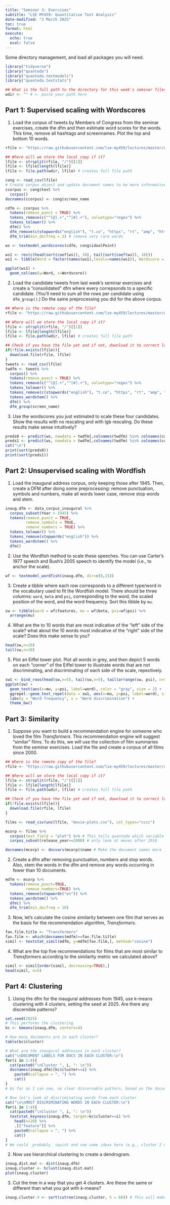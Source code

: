 ```yaml
---
title: "Seminar 3: Exercises"
subtitle: "LSE MY459: Quantitative Text Analysis"
date-modified: "3 March 2025" 
toc: true
format: html
execute:
  echo: true
  eval: false
---
```


Some directory management, and load all packages you will need.

```r
library("tidyverse")
library("quanteda")
library("quanteda.textmodels")
library("quanteda.textstats")

## What is the full path to the directory for this week's seminar files?
wdir <- "" # <- paste your path here
```

## Part 1: Supervised scaling with Wordscores

1. Load the corpus of tweets by Members of Congress from the seminar exercises, create the dfm and then estimate word scores for the words. This time, remove all hashtags and screennames. Plot the top and bottom 10 words. 

```r

rfile <- "https://raw.githubusercontent.com/lse-my459/lectures/master/week07/congress-tweets.csv"

## Where will we store the local copy if it?
lfile <- strsplit(rfile, "/")[[1]]
lfile <- lfile[length(lfile)]
lfile <- file.path(wdir, lfile) # creates full file path

cong <- read_csv(lfile)
# Create corpus object and update document names to be more informative
ccorpus <- cong$text %>%
  corpus()
docnames(ccorpus) <- cong$screen_name

cdfm <- ccorpus %>%
  tokens(remove_punct = TRUE) %>%
  tokens_remove(c("^[@].+","^[#].+"), valuetype="regex") %>%
  tokens_tolower() %>%
  dfm() %>%
  dfm_remove(c(stopwords("english"), "t.co", "https", "rt", "amp", "http", "t.c", "can")) %>% # remove stop words
  dfm_trim(min_docfreq = 2) # remove very rare words

ws <- textmodel_wordscores(cdfm, cong$idealPoint)

ws1 <- rev(c(head(sort(coef(ws)), 10), tail(sort(coef(ws)), 10)))
ws1 <- tibble(Word = factor(names(ws1),levels=names(ws1)), Wordscore = unname(ws1))

ggplot(ws1) + 
  geom_col(aes(y=Word, x=Wordscore))

```

2. Load the candidate tweets from last week's seminar exercises and create a "consolidated" dfm where every correpsonds to a specific candidate. (You'll need to sum all the rows per candidate using `dfm_group()`.) Do the same preprocessing you did for the above corpus.

```r
## Where is the remote copy of the file?
rfile <- "https://raw.githubusercontent.com/lse-my459/lectures/master/week04/candidate-tweets.csv"

## Where will we store the local copy if it?
lfile <- strsplit(rfile, "/")[[1]]
lfile <- lfile[length(lfile)]
lfile <- file.path(wdir, lfile) # creates full file path

## Check if you have the file yet and if not, download it to correct location
if(!file.exists(lfile)){
  download.file(rfile, lfile)
}
tweets <- read_csv(lfile)
twdfm <- tweets %>%
  corpus() %>%
  tokens(remove_punct = TRUE) %>%
  tokens_remove(c("^[@].+","^[#].+"), valuetype="regex") %>%
  tokens_tolower() %>%
  tokens_remove(c(stopwords("english"), "t.co", "https", "rt", "amp", "http", "t.c", "can")) %>%
  tokens_wordstem() %>% 
  dfm() %>%
  dfm_group(screen_name)
```

3. Use the wordscores you just estimated to scale these four candidates. Show the results with no rescaling and with lgb rescaling. Do these results make sense intuitively?

```r
preds0 <- predict(ws, newdata = twdfm[,colnames(twdfm) %in% colnames(cdfm)])
preds1 <- predict(ws, newdata = twdfm[,colnames(twdfm) %in% colnames(cdfm)], rescaling="lbg")
cat("\n")
print(sort(preds0))
print(sort(preds1))
```

## Part 2: Unsupervised scaling with Wordfish

1. Load the inaugural address corpus, only keeping those after 1945. Then, create a DFM after doing some preprocessing: remove punctuation, symbols and numbers, make all words lower case, remove stop words and stem.

```r
inaug.dfm <- data_corpus_inaugural %>%
  corpus_subset(Year > 1945) %>%
  tokens(remove_punct = TRUE,
         remove_symbols = TRUE,
         remove_numbers = TRUE) %>%
  tokens_tolower() %>%
  tokens_remove(stopwords("english")) %>%
  tokens_wordstem() %>%
  dfm() 
```

2. Use the Wordfish method to scale these speeches. You can use Carter's 1977 speech and Bush's 2005 speech to identify the model (i.e., to anchor the scale).

```r
wf <- textmodel_wordfish(inaug.dfm, dir=c(8,15))
```

3. Create a tibble where each row corresponds to a different type/word in the vocabulary used to fit the Wordfish model. There should be three columns: `word`, `beta` and `psi`, corresponding to the word, the scaled position of the word, and the word frequency. Sort this tibble by `mu`. 

```r
sw <- tibble(word = wf$features, mu = wf$beta, psi=wf$psi) %>%
  arrange(mu)
```

4. What are the to 10 words that are most indicative of the "left" side of the scale? what about the 10 words most indicative of the "right" side of the scale? Does this make sense to you?

```r
head(sw,n=10)
tail(sw,n=10)
```

5. Plot an Eiffel tower plot. Plot all words in grey, and then depict 5 words on each "corner" of the Eiffel tower to illustrate words that are not discriminating, and discriminating of each side of the scale, repectively.

```r
sw1 <- bind_rows(head(sw,n=5), tail(sw,n=5), tail(arrange(sw, psi), n=5))
ggplot(sw) + 
  geom_text(aes(x=mu, y=psi, label=word), color = "gray", size = 2) + 
  ggrepel::geom_text_repel(data = sw1, aes(x=mu, y=psi, label=word), size = 4, position = position_jitter(), segment.colour = NA) + 
  labs(y = "Word frequency", x = "Word discrimination") + 
  theme_bw()
```

## Part 3: Similarity

1. Suppose you want to build a recommendation engine for someone who loved the film _Transformers_. This recommendation engine will suggest "similar" films. To do this, we will use the collection of film summaries from the seminar exercises. Load the file and create a corpus of all films since 2000.

```r
## Where is the remote copy of the file?
rfile <- "https://raw.githubusercontent.com/lse-my459/lectures/master/week07/movie-plots.csv.zip"

## Where will we store the local copy if it?
lfile <- strsplit(rfile, "/")[[1]]
lfile <- lfile[length(lfile)]
lfile <- file.path(wdir, lfile) # creates full file path

## Check if you have the file yet and if not, download it to correct location
if(!file.exists(lfile)){
  download.file(rfile, lfile)
}

films <- read_csv(unz(lfile, "movie-plots.csv"), col_types="cccc")

mcorp <- films %>%
  corpus(text_field = "plot") %>% # This tells quanteda which variable contains the text
  corpus_subset(release_year>=2000) # only look at moves after 2010

docnames(mcorp) <- docvars(mcorp)$name # Make the document names more intuitive
```

2. Create a dfm after removing punctuation, numbers and stop words. Also, stem the words in the dfm and remove any words occurring in fewer than 10 documents.

```r
mdfm <- mcorp %>% 
  tokens(remove_punct=TRUE,
         remove_numbers=TRUE) %>%
  tokens_remove(stopwords("en")) %>%
  tokens_wordstem() %>%
  dfm() %>%
  dfm_trim(min_docfreq = 10) 
```

3. Now, let's calculate the cosine similarity between one film that serves as the basis for the recommendation algorithm, _Transformers_.

```r
fav.film.title <- "Transformers"
fav.film <- which(docnames(mdfm)==fav.film.title) 
simil <- textstat_simil(mdfm, y=mdfm[fav.film,], method="cosine")
```

4. What are the top five recommendations for films that are most similar to _Transformers_ according to the similarity metric we calculated above?

```r
simil <- simil[order(simil, decreasing=TRUE),]
head(simil, n=5)
```

## Part 4: Clustering

1. Using the dfm for the inaugural addresses from 1945, use k-means clustering with 4 clusters, setting the seed at 2025. Are there any discernible patterns?

```r
set.seed(2025)
# This performs the clustering
kc <- kmeans(inaug.dfm, centers=4)

# How many documents are in each cluster? 
table(kc$cluster)

# What are the inaugural addresses in each cluster?
cat("\nDOCUMENT LABELS FOR DOCS IN EACH CLUSTER:\n")
for(i in 1:4){
  cat(paste0("\nCluster ", i, ": \n"))
  docnames(inaug.dfm)[kc$cluster==i] %>% 
    paste0(collapse = ", ") %>%
    cat()
}
# As far as I can see, no clear discernable pattern, based on the document labels. 

# Now let's look at discriminating words from each cluster
cat("\n\nMOST DISCRIMINATING WORDS IN EACH CLUSTER:\n")
for(i in 1:4){
  cat(paste0("\nCluster ", i, ": \n"))
  textstat_keyness(inaug.dfm, target=kc$cluster==i) %>% 
    head(n=20) %>%
    .[["feature"]] %>%
    paste0(collapse = ", ") %>%
    cat()
}
# We could _probably_ squint and see some ideas here (e.g., cluster 2 might be speeches with lots of lofty discussion of freedoms in the USA), but would also want to read some of the documents
```

2. Now use hierarchical clustering to create a dendrogram. 

```r
inaug.dist.mat <- dist(inaug.dfm)
inaug.cluster <- hclust(inaug.dist.mat)
plot(inaug.cluster)
```

3. Cut the tree in a way that you get 4 clusters. Are these the same or different than what you got with $k$-means?

```r
inaug.cluster.4 <- sort(cutree(inaug.cluster, h = 68)) # This will make 4
```